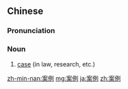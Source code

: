 ==Chinese==
{{zh-forms}}

===Pronunciation===
{{zh-pron
|m=ànlì
|c=on3 lai6
|cat=n
}}

===Noun===
{{zh-noun}}

# [[case]] (in law, research, etc.)

[[zh-min-nan:案例]]
[[mg:案例]]
[[ja:案例]]
[[zh:案例]]